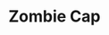 ---
title: "Zombie Cap"
meta_title: "Zombie Cap craft"
description: "Craft de Zombie Cap"
rank: "e"
draft: false
name: "Zombie Cap"
recipe_img: "https://wiki.pokexgames.com/images/7/77/Zombie_Cap.png"
level: 6
craft_time: 120
result: 1
value_npc: 1
ingredients:
  - name: "Colored Feather"
    quantity: 2
    item_img: "https://wiki.pokexgames.com/images/2/27/Colored_Feather.png"
    value_npc: 1
  - name: "Style Point"
    quantity: 200
    item_img: "https://wiki.pokexgames.com/images/e/e0/Style_point.png"
    value_npc: 1
---